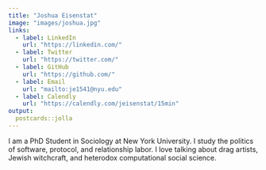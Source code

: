 ```yaml
---
title: "Joshua Eisenstat"
image: "images/joshua.jpg"
links:
  - label: LinkedIn
    url: "https://linkedin.com/"
  - label: Twitter
    url: "https://twitter.com/"
  - label: GitHub
    url: "https://github.com/"
  - label: Email
    url: "mailto:je1541@nyu.edu"
  - label: Calendly
    url: "https://calendly.com/jeisenstat/15min"
output:
  postcards::jolla
---
```

 
I am a PhD Student in Sociology at New York University. I study the politics of software, protocol, and relationship labor. I love talking about drag artists, Jewish witchcraft, and heterodox computational social science. 
